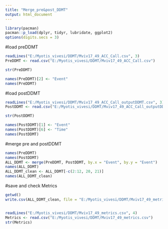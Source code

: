 ```yaml
---
title: "Merge_pre&post_DDMT"
output: html_document
---
```



```r
library(pacman)
pacman::p_load(dplyr, tidyr, lubridate, ggplot2)
options(digits.secs = 3)

```

#load preDDMT
``` r
readLines("E:/Myotis_vivesi/DDMT/Mviv17_49_ACC_Call.csv", 3)
PreDDMT <- read.csv("E:/Myotis_vivesi/DDMT/Mviv17_49_ACC_Call.csv")

str(PreDDMT)

names(PreDDMT)[2] <- "Event"
names(PreDDMT)
```

#load postDDMT
``` r
readLines("E:/Myotis_vivesi/DDMT/Mviv17_49_ACC_Call_outputDDMT.csv", 3)
PostDDMT <- read.csv("E:/Myotis_vivesi/DDMT/Mviv17_49_ACC_Call_outputDDMT.csv", sep = ";")

str(PostDDMT)

names(PostDDMT)[1] <- "Event"
names(PostDDMT)[6] <- "Time"
names(PostDDMT)
```

#merge pre and postDDMT
``` r
names(PreDDMT)
names(PostDDMT)
ALL_DDMT <- merge(PreDDMT, PostDDMT, by.x = "Event", by.y = "Event")
names(ALL_DDMT)
ALL_DDMT_clean <- ALL_DDMT[-c(2:12, 20, 21)]
names(ALL_DDMT_clean)
```

#save and check Metrics
``` r
getwd()
write.csv(ALL_DDMT_clean, file = "E:/Myotis_vivesi/DDMT/Mviv17_49_metrics.csv", row.names = FALSE)


readLines("E:/Myotis_vivesi/DDMT/Mviv17_49_metrics.csv", 4)
Metrics <- read.csv("E:/Myotis_vivesi/DDMT/Mviv17_49_metrics.csv")
str(Metrics)
```
